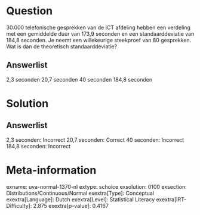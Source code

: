 Question
========

30.000 telefonische gesprekken van de ICT afdeling hebben een verdeling
met een gemiddelde duur van 173,9 seconden en een standaarddeviatie van
184,8 seconden. Je neemt een willekeurige steekproef van 80 gesprekken.
Wat is dan de theoretisch standaarddeviatie?

Answerlist
----------

2,3 seconden
20,7 seconden
40 seconden
184,8 seconden

Solution
========

Answerlist
----------

2,3 seconden: Incorrect
20,7 seconden: Correct
40 seconden: Incorrect
184,8 seconden: Incorrect

Meta-information
================
exname: uva-normal-1370-nl
extype: schoice
exsolution: 0100
exsection: Distributions/Continuous/Normal
exextra[Type]: Conceptual
exextra[Language]: Dutch
exextra[Level]: Statistical Literacy
exextra[IRT-Difficulty]: 2.875
exextra[p-value]: 0.4167
